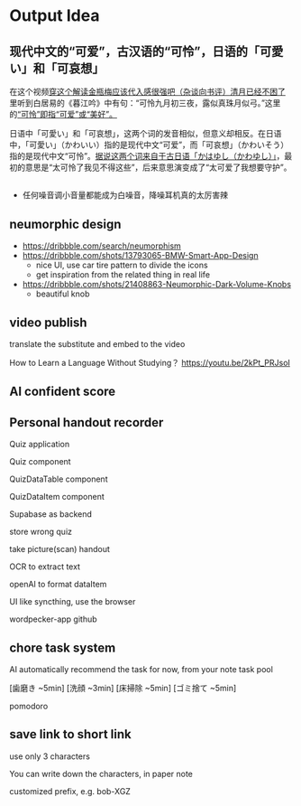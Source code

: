 # Output Idea

## 现代中文的“可爱”，古汉语的“可怜”，日语的「可愛い」和「可哀想」

在这个视频[穿这个解读金瓶梅应该代入感很强吧（杂谈向书评）清月已经不困了
](https://youtu.be/DieKHDp8vEc?t=2686)里听到白居易的《暮江吟》中有句：“可怜九月初三夜，露似真珠月似弓。”这里的[“可怜”即指“可爱”或“美好”。](https://shici.com.cn/word/detail_28032)

日语中「可愛い」和「可哀想」，这两个词的发音相似，但意义却相反。在日语中，「可愛い」（かわいい）指的是现代中文“可爱”，而「可哀想」（かわいそう）指的是现代中文“可怜”。[据说这两个词来自于古日语「かはゆし（かわゆし）」](https://gogen-yurai.jp/kawaii/)，最初的意思是“太可怜了我见不得这些”，后来意思演变成了“太可爱了我想要守护”。

##

- 任何噪音调小音量都能成为白噪音，降噪耳机真的太厉害辣

## neumorphic design

- https://dribbble.com/search/neumorphism
- https://dribbble.com/shots/13793065-BMW-Smart-App-Design
  - nice UI, use car tire pattern to divide the icons
  - get inspiration from the related thing in real life
- https://dribbble.com/shots/21408863-Neumorphic-Dark-Volume-Knobs
  - beautiful knob


## video publish

translate the substitute and embed to the video

How to Learn a Language Without Studying？
https://youtu.be/2kPt_PRJsoI


## AI confident score

## Personal handout recorder

Quiz application

Quiz component

QuizDataTable component

QuizDataItem component

Supabase as backend

store wrong quiz

take picture(scan) handout

OCR to extract text

openAI to format dataItem

UI like syncthing, use the browser

wordpecker-app github




## chore task system

AI automatically recommend the task for now, from your note task pool

[歯磨き ~5min]
[洗顔 ~3min]
[床掃除 ~5min]
[ゴミ捨て ~5min]

pomodoro

## save link to short link

use only 3 characters

You can write down the characters, in paper note

customized prefix, e.g. bob-XGZ





